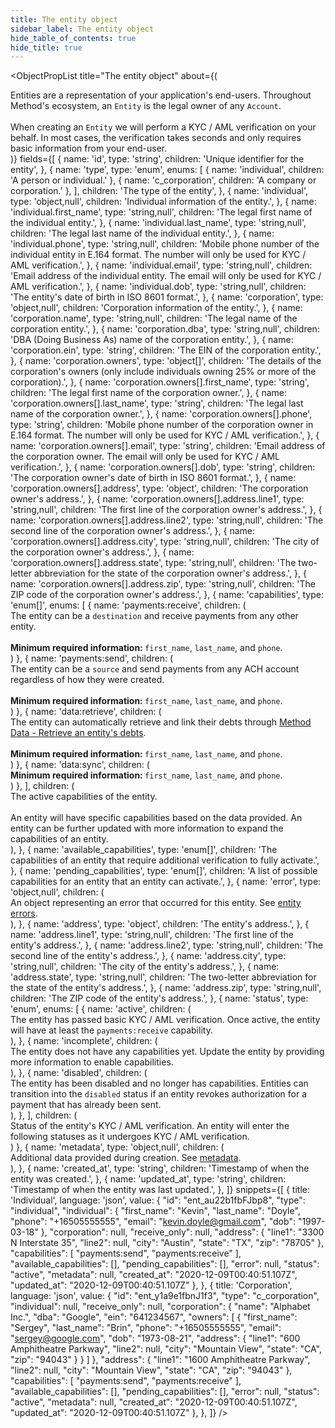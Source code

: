 ```yaml
---
title: The entity object
sidebar_label: The entity object
hide_table_of_contents: true
hide_title: true
---
```



<ObjectPropList
  title="The entity object"
  about={(
    <div>
      Entities are a representation of your application's end-users. Throughout
      Method's ecosystem, an <code>Entity</code> is the legal owner of any <code>Account</code>.
      <br/><br/>
      When  creating an <code>Entity</code> we will perform a KYC / AML verification on your behalf. In
      most cases, the verification takes seconds and only requires basic information
      from your end-user.
    </div>
  )}
  fields={[
    {
      name: 'id',
      type: 'string',
      children: 'Unique identifier for the entity',
    },
    {
      name: 'type',
      type: 'enum',
      enums: [
        { name: 'individual', children: 'A person or individual.' },
        { name: 'c_corporation', children: 'A company or corporation.' },
      ],
      children: 'The type of the entity',
    },
    {
      name: 'individual',
      type: 'object,null',
      children: 'Individual information of the entity.',
    },
    {
      name: 'individual.first_name',
      type: 'string,null',
      children: 'The legal first name of the individual entity.',
    },
    {
      name: 'individual.last_name',
      type: 'string,null',
      children: 'The legal last name of the individual entity.',
    },
    {
      name: 'individual.phone',
      type: 'string,null',
      children: 'Mobile phone number of the individual entity in E.164 format. The number will only be used for KYC / AML verification.',
    },
    {
      name: 'individual.email',
      type: 'string,null',
      children: 'Email address of the individual entity. The email will only be used for KYC / AML verification.',
    },
    {
      name: 'individual.dob',
      type: 'string,null',
      children: 'The entity\'s date of birth in ISO 8601 format.',
    },
    {
      name: 'corporation',
      type: 'object,null',
      children: 'Corporation information of the entity.',
    },
    {
      name: 'corporation.name',
      type: 'string,null',
      children: 'The legal name of the corporation entity.',
    },
    {
      name: 'corporation.dba',
      type: 'string,null',
      children: 'DBA (Doing Business As) name of the corporation entity.',
    },
    {
      name: 'corporation.ein',
      type: 'string',
      children: 'The EIN of the corporation entity.',
    },
    {
      name: 'corporation.owners',
      type: 'object[]',
      children: 'The details of the corporation\'s owners (only include individuals owning 25% or more of the corporation).',
    },
    {
      name: 'corporation.owners[].first_name',
      type: 'string',
      children: 'The legal first name of the corporation owner.',
    },
    {
      name: 'corporation.owners[].last_name',
      type: 'string',
      children: 'The legal last name of the corporation owner.',
    },
    {
      name: 'corporation.owners[].phone',
      type: 'string',
      children: 'Mobile phone number of the corporation owner in E.164 format. The number will only be used for KYC / AML verification.',
    },
    {
      name: 'corporation.owners[].email',
      type: 'string',
      children: 'Email address of the corporation owner. The email will only be used for KYC / AML verification.',
    },
    {
      name: 'corporation.owners[].dob',
      type: 'string',
      children: 'The corporation owner\'s date of birth in ISO 8601 format.',
    },
    {
      name: 'corporation.owners[].address',
      type: 'object',
      children: 'The corporation owner\'s address.',
    },
    {
      name: 'corporation.owners[].address.line1',
      type: 'string,null',
      children: 'The first line of the corporation owner\'s address.',
    },
    {
      name: 'corporation.owners[].address.line2',
      type: 'string,null',
      children: 'The second line of the corporation owner\'s address.',
    },
    {
      name: 'corporation.owners[].address.city',
      type: 'string,null',
      children: 'The city of the corporation owner\'s address.',
    },
    {
      name: 'corporation.owners[].address.state',
      type: 'string,null',
      children: 'The two-letter abbreviation for the state of the corporation owner\'s address.',
    },
    {
      name: 'corporation.owners[].address.zip',
      type: 'string,null',
      children: 'The ZIP code of the corporation owner\'s address.',
    },
    {
      name: 'capabilities',
      type: 'enum[]',
      enums: [
        {
          name: 'payments:receive',
          children: (
            <div>
              The entity can be a <code>destination</code> and receive payments from any
              other entity.
              <br/><br/>
              <strong>Minimum required information: </strong>
              <code>first_name</code>, <code>last_name</code>, and <code>phone</code>.
            </div>
          )
        },
        {
          name: 'payments:send',
          children: (
            <div>
              The entity can be a <code>source</code> and send payments from any ACH
              account regardless of how they were created.
              <br/><br/>
              <strong>Minimum required information: </strong>
              <code>first_name</code>, <code>last_name</code>, and <code>phone</code>.
            </div>
          )
        },
        {
          name: 'data:retrieve',
          children: (
            <div>
              The entity can automatically retrieve and link their debts
              through <a href="/guides/quick-start/retrieve-an-entitys-debts">Method Data - Retrieve an entity's debts</a>.
              <br/><br/>
              <strong>Minimum required information: </strong>
              <code>first_name</code>, <code>last_name</code>, and <code>phone</code>.
            </div>
          )
        },
        {
          name: 'data:sync',
          children: (
            <div>
              <strong>Minimum required information: </strong>
              <code>first_name</code>, <code>last_name</code>, and <code>phone</code>.
            </div>
          )
        },
      ],
      children: (
        <div>
          The active capabilities of the entity.
          <br/><br/>
          An entity will have specific capabilities based on the data provided. An
          entity can be further updated with more information to expand the
          capabilities of an entity.
        </div>
      ),
    },
    {
      name: 'available_capabilities',
      type: 'enum[]',
      children: 'The capabilities of an entity that require additional verification to fully activate.',
    },
    {
      name: 'pending_capabilities',
      type: 'enum[]',
      children: 'A list of possible capabilities for an entity that an entity can activate.',
    },
    {
      name: 'error',
      type: 'object,null',
      children: (
        <div>
          An object representing an error that occurred for this entity.
          See <a href="/api/errors/resource#entity-errors">entity errors</a>.
        </div>
      ),
    },
    {
      name: 'address',
      type: 'object',
      children: 'The entity\'s address.',
    },
    {
      name: 'address.line1',
      type: 'string,null',
      children: 'The first line of the entity\'s address.',
    },
    {
      name: 'address.line2',
      type: 'string,null',
      children: 'The second line of the entity\'s address.',
    },
    {
      name: 'address.city',
      type: 'string,null',
      children: 'The city of the entity\'s address.',
    },
    {
      name: 'address.state',
      type: 'string,null',
      children: 'The two-letter abbreviation for the state of the entity\'s address.',
    },
    {
      name: 'address.zip',
      type: 'string,null',
      children: 'The ZIP code of the entity\'s address.',
    },
    {
      name: 'status',
      type: 'enum',
      enums: [
        {
          name: 'active',
          children: (
            <div>
              The entity has passed basic KYC / AML verification. Once active, the entity will
              have at least the <code>payments:receive</code> capability.
            </div>
          ),
        },
        {
          name: 'incomplete',
          children: (
            <div>
              The entity does not have any capabilities yet. Update the entity by providing
              more information to enable capabilities.
            </div>
          ),
        },
        {
          name: 'disabled',
          children: (
            <div>
              The entity has been disabled and no longer has capabilities. Entities
              can transition into the <code>disabled</code> status if an entity revokes authorization
              for a payment that has already been sent.
            </div>
          ),
        },
      ],
      children: (
        <div>
          Status of the entity's KYC / AML verification. An entity will enter the
          following statuses as it undergoes KYC / AML verification.
        </div>
      )
    },
    {
      name: 'metadata',
      type: 'object,null',
      children: (
        <div>
          Additional data provided during creation.
          See <a href="/api/metadata">metadata</a>.
        </div>
      ),
    },
    {
      name: 'created_at',
      type: 'string',
      children: 'Timestamp of when the entity was created.',
    },
    {
      name: 'updated_at',
      type: 'string',
      children: 'Timestamp of when the entity was last updated.',
    },
  ]}
  snippets={[
    {
      title: 'Individual',
      language: 'json',
      value: {
        "id": "ent_au22b1fbFJbp8",
        "type": "individual",
        "individual": {
          "first_name": "Kevin",
          "last_name": "Doyle",
          "phone": "+16505555555",
          "email": "kevin.doyle@gmail.com",
          "dob": "1997-03-18"
        },
        "corporation": null,
        "receive_only": null,
        "address": {
          "line1": "3300 N Interstate 35",
          "line2": null,
          "city": "Austin",
          "state": "TX",
          "zip": "78705"
        },
        "capabilities": [
          "payments:send",
          "payments:receive"
        ],
        "available_capabilities": [],
        "pending_capabilities": [],
        "error": null,
        "status": "active",
        "metadata": null,
        "created_at": "2020-12-09T00:40:51.107Z",
        "updated_at": "2020-12-09T00:40:51.107Z"
      },
    },
    {
      title: 'Corporation',
      language: 'json',
      value: {
        "id": "ent_y1a9e1fbnJ1f3",
        "type": "c_corporation",
        "individual": null,
        "receive_only": null,
        "corporation": {
          "name": "Alphabet Inc.",
          "dba": "Google",
          "ein": "641234567",
          "owners": [
            {
              "first_name": "Sergey",
              "last_name": "Brin",
              "phone": "+16505555555",
              "email": "sergey@google.com",
              "dob": "1973-08-21",
              "address": {
                "line1": "600 Amphitheatre Parkway",
                "line2": null,
                "city": "Mountain View",
                "state": "CA",
                "zip": "94043"
              }
            }
          ]
        },
        "address": {
          "line1": "1600 Amphitheatre Parkway",
          "line2": null,
          "city": "Mountain View",
          "state": "CA",
          "zip": "94043"
        },
        "capabilities": [
          "payments:send",
          "payments:receive"
        ],
        "available_capabilities": [],
        "pending_capabilities": [],
        "error": null,
        "status": "active",
        "metadata": null,
        "created_at": "2020-12-09T00:40:51.107Z",
        "updated_at": "2020-12-09T00:40:51.107Z"
      },
    },
  ]} />

